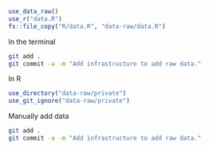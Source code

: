```R
use_data_raw()
use_r("data.R")
fs::file_copy("R/data.R", "data-raw/data.R")
```

In the terminal

```bash
git add .
git commit -a -m "Add infrastructure to add raw data."
```
In R

```R
use_directory("data-raw/private")
use_git_ignore("data-raw/private")
```
Manually add data

```bash
git add .
git commit -a -m "Add infrastructure to add raw data."
```

```r

```

